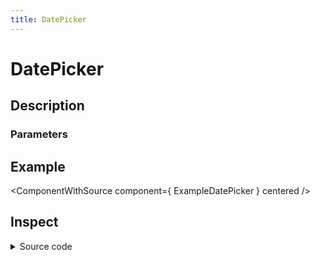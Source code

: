 ```yaml
---
title: DatePicker
---
```



# DatePicker

## Description

<ComponentDescription name="DatePicker" />

### Parameters

<ComponentParameters name="DatePicker" />

## Example

<ComponentWithSource component={ ExampleDatePicker } centered />

## Inspect

<details>
    <summary>Source code</summary>
    <ComponentSource 
        package="@enterwell/react-ui" 
        directory="DatePicker" 
        name="DatePicker"
    />
</details>